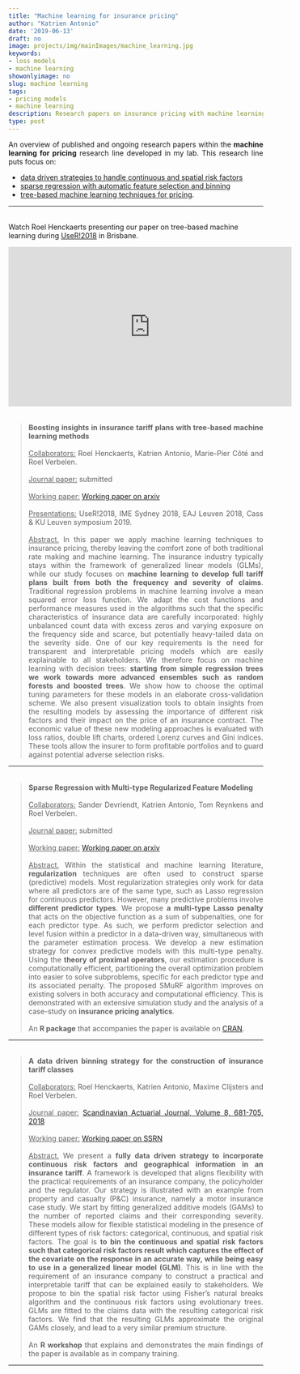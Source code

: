 ```yaml
---
title: "Machine learning for insurance pricing"
author: "Katrien Antonio"
date: '2019-06-13'
draft: no
image: projects/img/mainImages/machine_learning.jpg
keywords:
- loss models
- machine learning
showonlyimage: no
slug: machine learning
tags:
- pricing models
- machine learning
description: Research papers on insurance pricing with machine learning methods
type: post
---
```


<p align="justify">An overview of published and ongoing research papers within the **machine learning for pricing** research line developed in my lab. This research line puts focus on:</p> 

- [data driven strategies to handle continuous and spatial risk factors](#data-driven)
- [sparse regression with automatic feature selection and binning](#SMuRF)
- [tree-based machine learning techniques for pricing](#tree-based-pricing).

***
###### {#video-tree}
Watch Roel Henckaerts presenting our paper on tree-based machine learning during <a href="https://user2018.r-project.org"target="_blank">UseR!2018</a> in Brisbane. 

<p align="center">
<iframe width="560" height="315" src="https://www.youtube.com/embed/z1AlNGXGz9A" frameborder="0" allow="accelerometer; autoplay; encrypted-media; gyroscope; picture-in-picture" allowfullscreen></iframe>
</p>

###### {#tree-based-pricing}
><p align="justify">**Boosting insights in insurance tariff plans with tree-based
machine learning methods**
</br> </br>
<u class="dotted">Collaborators:</u> Roel Henckaerts, Katrien Antonio, Marie-Pier Côté and Roel Verbelen. 
</br> </br>
<u class="dotted">Journal paper:</u> submitted
</br> </br>
<u class="dotted">Working paper:</u> <a href="https://arxiv.org/abs/1904.10890"target="_blank">Working paper on arxiv</a> 
</br> </br>
<u class="dotted">Presentations:</u> UseR!2018, IME Sydney 2018, EAJ Leuven 2018, Cass & KU Leuven symposium 2019.
</br> </br>
<u class="dotted">Abstract.</u> In this paper we apply machine learning techniques to insurance pricing, thereby leaving the comfort zone of both traditional rate making and machine learning. The insurance industry typically stays within the framework of generalized linear models (GLMs), while our
study focuses on **machine learning to develop full tariff plans built from both the frequency
and severity of claims**. Traditional regression problems in machine learning involve a mean
squared error loss function. We adapt the cost functions and performance measures used
in the algorithms such that the specific characteristics of insurance data are carefully incorporated:
highly unbalanced count data with excess zeros and varying exposure on the
frequency side and scarce, but potentially heavy-tailed data on the severity side. One of
our key requirements is the need for transparent and interpretable pricing models which are
easily explainable to all stakeholders. We therefore focus on machine learning with decision
trees: **starting from simple regression trees we work towards more advanced ensembles such
as random forests and boosted trees**. We show how to choose the optimal tuning parameters
for these models in an elaborate cross-validation scheme. We also present visualization tools
to obtain insights from the resulting models by assessing the importance of different risk
factors and their impact on the price of an insurance contract. The economic value of these
new modeling approaches is evaluated with loss ratios, double lift charts, ordered Lorenz
curves and Gini indices. These tools allow the insurer to form profitable portfolios and to
guard against potential adverse selection risks.
</p>

***

###### {#SMuRF}
><p align="justify">**Sparse Regression with Multi-type Regularized Feature Modeling**
</br> </br>
<u class="dotted">Collaborators:</u> Sander Devriendt, Katrien Antonio, Tom Reynkens and Roel Verbelen.
</br> </br>
<u class="dotted">Journal paper:</u> submitted
</br> </br>
<u class="dotted">Working paper:</u> <a href="https://arxiv.org/abs/1810.03136"target="_blank">Working paper on arxiv</a> 
</br> </br>
<u class="dotted">Abstract.</u> Within the statistical and machine learning literature, **regularization** techniques are often used to construct sparse (predictive) models. Most regularization strategies only work for data where all predictors are of the same type, such as Lasso regression for continuous predictors. However, many predictive problems involve **different predictor types**. We propose **a multi-type Lasso penalty** that acts on the objective function as a sum of subpenalties, one for each predictor type. As such, we perform predictor selection and level fusion within a predictor in a data-driven way, simultaneous with the parameter estimation process. We develop a new estimation strategy for convex predictive models with this multi-type penalty. Using the **theory of proximal operators**, our estimation procedure is computationally efficient, partitioning the overall optimization problem into easier to solve subproblems, specific for each predictor type and its associated penalty. The proposed SMuRF algorithm improves on existing solvers in both accuracy and computational efficiency. This is demonstrated with an extensive simulation study and the analysis of a case-study on **insurance pricing analytics**. 
</br> </br> 
An **R package** that accompanies the paper is available on <a href="https://cran.r-project.org/web/packages/smurf/index.html"target="_blank">CRAN</a>.
</p>

***
###### {#data-driven}
><p align="justify">**A data driven binning strategy for the construction of insurance tariff classes**
</br> </br>
<u class="dotted">Collaborators:</u> Roel Henckaerts, Katrien Antonio, Maxime Clijsters and Roel Verbelen.
</br> </br>
<u class="dotted">Journal paper:</u> <a href="https://www.tandfonline.com/doi/full/10.1080/03461238.2018.1429300"target="_blank">Scandinavian Actuarial Journal, Volume 8, 681-705, 2018</a>
</br> </br>
<u class="dotted">Working paper:</u> <a href="https://papers.ssrn.com/sol3/papers.cfm?abstract_id=3052174"target="_blank">Working paper on SSRN</a> 
</br> </br>
<u class="dotted">Abstract.</u> We present a **fully data driven strategy to incorporate continuous risk factors and geographical information in an insurance tariff**. A framework is developed that aligns flexibility with the practical requirements of an insurance company, the policyholder and the regulator. Our strategy is illustrated with an example from property and casualty (P&C) insurance, namely a motor insurance case study. We start by fitting generalized additive models (GAMs) to the number of reported claims and their corresponding severity. These models allow for flexible statistical modeling in the presence of different types of risk factors: categorical, continuous, and spatial risk factors. The goal is **to bin the continuous and spatial risk factors such that categorical risk factors result which captures the effect of the covariate on the response in an accurate way, while being easy to use in a generalized linear model (GLM)**. This is in line with the requirement of an insurance company to construct a practical and interpretable tariff that can be explained easily to stakeholders. We propose to bin the spatial risk factor using Fisher’s natural breaks algorithm and the continuous risk factors using evolutionary trees. GLMs are fitted to the claims data with the resulting categorical risk factors. We find that the resulting GLMs approximate the original GAMs closely, and lead to a very similar premium structure.
</br> </br> 
An **R workshop** that explains and demonstrates the main findings of the paper is available as in company training.
</p>

***


